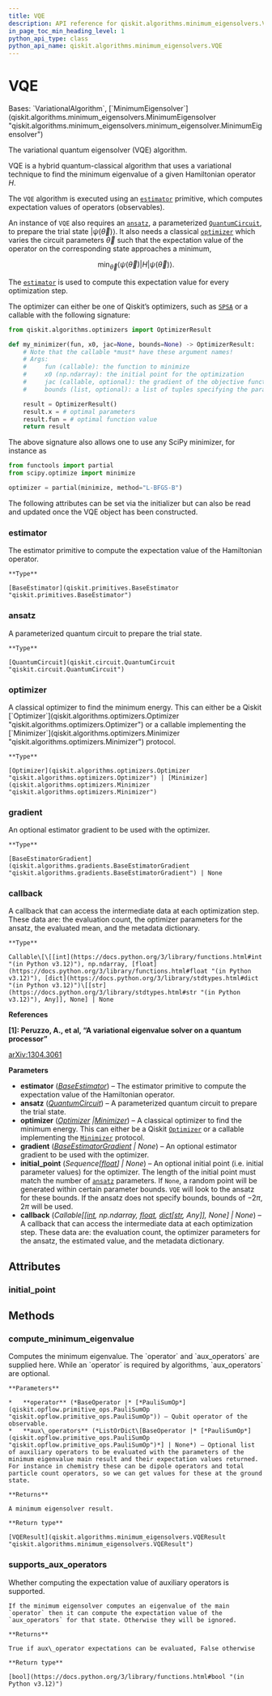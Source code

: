 ```yaml
---
title: VQE
description: API reference for qiskit.algorithms.minimum_eigensolvers.VQE
in_page_toc_min_heading_level: 1
python_api_type: class
python_api_name: qiskit.algorithms.minimum_eigensolvers.VQE
---
```


# VQE

<Class id="qiskit.algorithms.minimum_eigensolvers.VQE" isDedicatedPage={true} github="https://github.com/qiskit/qiskit/tree/stable/0.25/qiskit/algorithms/minimum_eigensolvers/vqe.py" signature="qiskit.algorithms.minimum_eigensolvers.VQE(estimator, ansatz, optimizer, *, gradient=None, initial_point=None, callback=None)" modifiers="class">
  Bases: `VariationalAlgorithm`, [`MinimumEigensolver`](qiskit.algorithms.minimum_eigensolvers.MinimumEigensolver "qiskit.algorithms.minimum_eigensolvers.minimum_eigensolver.MinimumEigensolver")

  The variational quantum eigensolver (VQE) algorithm.

  VQE is a hybrid quantum-classical algorithm that uses a variational technique to find the minimum eigenvalue of a given Hamiltonian operator $H$.

  The `VQE` algorithm is executed using an [`estimator`](#qiskit.algorithms.minimum_eigensolvers.VQE.estimator "qiskit.algorithms.minimum_eigensolvers.VQE.estimator") primitive, which computes expectation values of operators (observables).

  An instance of `VQE` also requires an [`ansatz`](#qiskit.algorithms.minimum_eigensolvers.VQE.ansatz "qiskit.algorithms.minimum_eigensolvers.VQE.ansatz"), a parameterized [`QuantumCircuit`](qiskit.circuit.QuantumCircuit "qiskit.circuit.QuantumCircuit"), to prepare the trial state $|\psi(\vec\theta)\rangle$. It also needs a classical [`optimizer`](#qiskit.algorithms.minimum_eigensolvers.VQE.optimizer "qiskit.algorithms.minimum_eigensolvers.VQE.optimizer") which varies the circuit parameters $\vec\theta$ such that the expectation value of the operator on the corresponding state approaches a minimum,

$$
\min_{\vec\theta} \langle\psi(\vec\theta)|H|\psi(\vec\theta)\rangle.
$$

  The [`estimator`](#qiskit.algorithms.minimum_eigensolvers.VQE.estimator "qiskit.algorithms.minimum_eigensolvers.VQE.estimator") is used to compute this expectation value for every optimization step.

  The optimizer can either be one of Qiskit’s optimizers, such as [`SPSA`](qiskit.algorithms.optimizers.SPSA "qiskit.algorithms.optimizers.SPSA") or a callable with the following signature:

  ```python
  from qiskit.algorithms.optimizers import OptimizerResult

  def my_minimizer(fun, x0, jac=None, bounds=None) -> OptimizerResult:
      # Note that the callable *must* have these argument names!
      # Args:
      #     fun (callable): the function to minimize
      #     x0 (np.ndarray): the initial point for the optimization
      #     jac (callable, optional): the gradient of the objective function
      #     bounds (list, optional): a list of tuples specifying the parameter bounds

      result = OptimizerResult()
      result.x = # optimal parameters
      result.fun = # optimal function value
      return result
  ```

  The above signature also allows one to use any SciPy minimizer, for instance as

  ```python
  from functools import partial
  from scipy.optimize import minimize

  optimizer = partial(minimize, method="L-BFGS-B")
  ```

  The following attributes can be set via the initializer but can also be read and updated once the VQE object has been constructed.

  ### estimator

  <Attribute id="qiskit.algorithms.minimum_eigensolvers.VQE.estimator">
    The estimator primitive to compute the expectation value of the Hamiltonian operator.

    **Type**

    [BaseEstimator](qiskit.primitives.BaseEstimator "qiskit.primitives.BaseEstimator")
  </Attribute>

  ### ansatz

  <Attribute id="qiskit.algorithms.minimum_eigensolvers.VQE.ansatz">
    A parameterized quantum circuit to prepare the trial state.

    **Type**

    [QuantumCircuit](qiskit.circuit.QuantumCircuit "qiskit.circuit.QuantumCircuit")
  </Attribute>

  ### optimizer

  <Attribute id="qiskit.algorithms.minimum_eigensolvers.VQE.optimizer">
    A classical optimizer to find the minimum energy. This can either be a Qiskit [`Optimizer`](qiskit.algorithms.optimizers.Optimizer "qiskit.algorithms.optimizers.Optimizer") or a callable implementing the [`Minimizer`](qiskit.algorithms.optimizers.Minimizer "qiskit.algorithms.optimizers.Minimizer") protocol.

    **Type**

    [Optimizer](qiskit.algorithms.optimizers.Optimizer "qiskit.algorithms.optimizers.Optimizer") | [Minimizer](qiskit.algorithms.optimizers.Minimizer "qiskit.algorithms.optimizers.Minimizer")
  </Attribute>

  ### gradient

  <Attribute id="qiskit.algorithms.minimum_eigensolvers.VQE.gradient">
    An optional estimator gradient to be used with the optimizer.

    **Type**

    [BaseEstimatorGradient](qiskit.algorithms.gradients.BaseEstimatorGradient "qiskit.algorithms.gradients.BaseEstimatorGradient") | None
  </Attribute>

  ### callback

  <Attribute id="qiskit.algorithms.minimum_eigensolvers.VQE.callback">
    A callback that can access the intermediate data at each optimization step. These data are: the evaluation count, the optimizer parameters for the ansatz, the evaluated mean, and the metadata dictionary.

    **Type**

    Callable\[\[[int](https://docs.python.org/3/library/functions.html#int "(in Python v3.12)"), np.ndarray, [float](https://docs.python.org/3/library/functions.html#float "(in Python v3.12)"), [dict](https://docs.python.org/3/library/stdtypes.html#dict "(in Python v3.12)")\[[str](https://docs.python.org/3/library/stdtypes.html#str "(in Python v3.12)"), Any]], None] | None
  </Attribute>

  **References**

  **\[1]: Peruzzo, A., et al, “A variational eigenvalue solver on a quantum processor”**

  [arXiv:1304.3061](https://arxiv.org/abs/1304.3061)

  **Parameters**

  *   **estimator** ([*BaseEstimator*](qiskit.primitives.BaseEstimator "qiskit.primitives.BaseEstimator")) – The estimator primitive to compute the expectation value of the Hamiltonian operator.
  *   **ansatz** ([*QuantumCircuit*](qiskit.circuit.QuantumCircuit "qiskit.circuit.QuantumCircuit")) – A parameterized quantum circuit to prepare the trial state.
  *   **optimizer** ([*Optimizer*](qiskit.algorithms.optimizers.Optimizer "qiskit.algorithms.optimizers.Optimizer")  *|*[*Minimizer*](qiskit.algorithms.optimizers.Minimizer "qiskit.algorithms.optimizers.Minimizer")) – A classical optimizer to find the minimum energy. This can either be a Qiskit [`Optimizer`](qiskit.algorithms.optimizers.Optimizer "qiskit.algorithms.optimizers.Optimizer") or a callable implementing the [`Minimizer`](qiskit.algorithms.optimizers.Minimizer "qiskit.algorithms.optimizers.Minimizer") protocol.
  *   **gradient** ([*BaseEstimatorGradient*](qiskit.algorithms.gradients.BaseEstimatorGradient "qiskit.algorithms.gradients.BaseEstimatorGradient") *| None*) – An optional estimator gradient to be used with the optimizer.
  *   **initial\_point** (*Sequence\[*[*float*](https://docs.python.org/3/library/functions.html#float "(in Python v3.12)")*] | None*) – An optional initial point (i.e. initial parameter values) for the optimizer. The length of the initial point must match the number of [`ansatz`](#qiskit.algorithms.minimum_eigensolvers.VQE.ansatz "qiskit.algorithms.minimum_eigensolvers.VQE.ansatz") parameters. If `None`, a random point will be generated within certain parameter bounds. `VQE` will look to the ansatz for these bounds. If the ansatz does not specify bounds, bounds of $-2\pi$, $2\pi$ will be used.
  *   **callback** (*Callable\[\[*[*int*](https://docs.python.org/3/library/functions.html#int "(in Python v3.12)")*, np.ndarray,* [*float*](https://docs.python.org/3/library/functions.html#float "(in Python v3.12)")*,* [*dict*](https://docs.python.org/3/library/stdtypes.html#dict "(in Python v3.12)")*\[*[*str*](https://docs.python.org/3/library/stdtypes.html#str "(in Python v3.12)")*, Any]], None] | None*) – A callback that can access the intermediate data at each optimization step. These data are: the evaluation count, the optimizer parameters for the ansatz, the estimated value, and the metadata dictionary.

  ## Attributes

  ### initial\_point

  <Attribute id="qiskit.algorithms.minimum_eigensolvers.VQE.initial_point" />

  ## Methods

  ### compute\_minimum\_eigenvalue

  <Function id="qiskit.algorithms.minimum_eigensolvers.VQE.compute_minimum_eigenvalue" signature="compute_minimum_eigenvalue(operator, aux_operators=None)">
    Computes the minimum eigenvalue. The `operator` and `aux_operators` are supplied here. While an `operator` is required by algorithms, `aux_operators` are optional.

    **Parameters**

    *   **operator** (*BaseOperator |* [*PauliSumOp*](qiskit.opflow.primitive_ops.PauliSumOp "qiskit.opflow.primitive_ops.PauliSumOp")) – Qubit operator of the observable.
    *   **aux\_operators** (*ListOrDict\[BaseOperator |* [*PauliSumOp*](qiskit.opflow.primitive_ops.PauliSumOp "qiskit.opflow.primitive_ops.PauliSumOp")*] | None*) – Optional list of auxiliary operators to be evaluated with the parameters of the minimum eigenvalue main result and their expectation values returned. For instance in chemistry these can be dipole operators and total particle count operators, so we can get values for these at the ground state.

    **Returns**

    A minimum eigensolver result.

    **Return type**

    [VQEResult](qiskit.algorithms.minimum_eigensolvers.VQEResult "qiskit.algorithms.minimum_eigensolvers.VQEResult")
  </Function>

  ### supports\_aux\_operators

  <Function id="qiskit.algorithms.minimum_eigensolvers.VQE.supports_aux_operators" signature="supports_aux_operators()" modifiers="classmethod">
    Whether computing the expectation value of auxiliary operators is supported.

    If the minimum eigensolver computes an eigenvalue of the main `operator` then it can compute the expectation value of the `aux_operators` for that state. Otherwise they will be ignored.

    **Returns**

    True if aux\_operator expectations can be evaluated, False otherwise

    **Return type**

    [bool](https://docs.python.org/3/library/functions.html#bool "(in Python v3.12)")
  </Function>
</Class>

